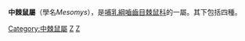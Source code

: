 {{Automatic taxobox
| taxon = Mesomys
| authority = Wagner, 1845
| image = EchimysFerrugineusMintern.jpg
| image_caption = Medomys hispidus
| subdivision_ranks = [[種|種]]
| subdivision =
''Mesomys hispidus''<br>
''Mesomys leniceps''<br>
''Mesomys occultus''<br>
''Mesomys stimulax''
}}

'''中棘鼠屬'''（學名''Mesomys''），是[[哺乳綱|哺乳綱]][[嚙齒目|嚙齒目]][[棘鼠科|棘鼠科]]的一屬。其下包括四種。
{{Taxonbar|from=Q911378}}

[[Category:中棘鼠屬|Category:中棘鼠屬]]
[[Category:棘鼠科|Z]]
[[Category:1845年描述的分类群|Z]]


{{Mammal-stub}}